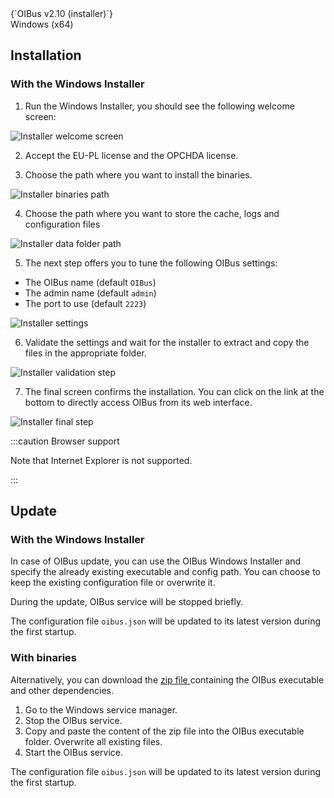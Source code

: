 
<div style={{ display: "flex", justifyContent: "space-around" }}>
  <DownloadButton link='https://github.com/OptimistikSAS/OIBus/releases/download/v2.10.0/oibus-setup-win32x64.exe'>
    <div>
      <div>{`OIBus v2.10 (installer)`}</div>
      <div>Windows (x64)</div>
    </div>
  </DownloadButton>
</div>

## Installation
### With the Windows Installer
1. Run the Windows Installer, you should see the following welcome screen:

![Installer welcome screen](./win_installer/1.png)

2. Accept the EU-PL license and the OPCHDA license.

3. Choose the path where you want to install the binaries.

![Installer binaries path](./win_installer/2.png)

4. Choose the path where you want to store the cache, logs and configuration files

![Installer data folder path](./win_installer/3.png)

5. The next step offers you to tune the following OIBus settings:
- The OIBus name (default `OIBus`)
- The admin name (default `admin`)
- The port to use (default `2223`)

![Installer settings](./win_installer/4.png)

6. Validate the settings and wait for the installer to extract and copy the files in the appropriate folder.

![Installer validation step](./win_installer/5.png)

7. The final screen confirms the installation. You can click on the link at the bottom to directly access OIBus from its
web interface.

![Installer final step](./win_installer/6.png)

:::caution Browser support

Note that Internet Explorer is not supported.

:::


## Update
### With the Windows Installer
In case of OIBus update, you can use the OIBus Windows Installer and specify the already existing executable and
config path. You can choose to keep the existing configuration file or overwrite it.

During the update, OIBus service will be stopped briefly.

The configuration file `oibus.json` will be updated to its latest version during the first startup.

### With binaries
Alternatively, you can download the [zip file
](https://github.com/OptimistikSAS/OIBus/releases/latest/download/OIBus-win32x64.zip) containing the OIBus executable
and other dependencies.

1. Go to the Windows service manager.
2. Stop the OIBus service.
3. Copy and paste the content of the zip file into the OIBus executable folder. Overwrite all existing files.
4. Start the OIBus service.

The configuration file `oibus.json` will be updated to its latest version during the first startup.
